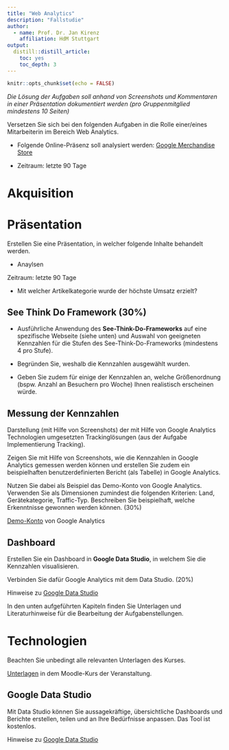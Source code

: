 ```yaml
---
title: "Web Analytics"
description: "Fallstudie"
author:
  - name: Prof. Dr. Jan Kirenz 
    affiliation: HdM Stuttgart
output:
  distill::distill_article:
    toc: yes
    toc_depth: 3
---
```


```r
knitr::opts_chunk$set(echo = FALSE)
```

*Die Lösung der Aufgaben soll anhand von Screenshots und Kommentaren in einer Präsentation dokumentiert werden (pro Gruppenmitglied mindestens 10 Seiten)*


Versetzen Sie sich bei den folgenden Aufgaben in die Rolle einer/eines Mitarbeiterin im Bereich Web Analytics. 

- Folgende Online-Präsenz soll analysiert werden: [Google Merchandise Store](https://your.googlemerchandisestore.com/Index)

- Zeitraum: letzte 90 Tage


# Akquisition



# Präsentation

Erstellen Sie eine Präsentation, in welcher folgende Inhalte behandelt werden.

- Anaylsen

Zeitraum: letzte 90 Tage

- Mit welcher Artikelkategorie wurde der höchste Umsatz erzielt?



## See Think Do Framework (30%)

- Ausführliche Anwendung des **See-Think-Do-Frameworks** auf eine spezifische Webseite (siehe unten) und Auswahl von geeigneten Kennzahlen für die Stufen des See-Think-Do-Frameworks (mindestens 4 pro Stufe). 

- Begründen Sie, weshalb die Kennzahlen ausgewählt wurden. 

- Geben Sie zudem für einige der Kennzahlen an, welche Größenordnung (bspw. Anzahl an Besuchern pro Woche) Ihnen realistisch erscheinen würde. 



## Messung der Kennzahlen

Darstellung (mit Hilfe von Screenshots) der mit Hilfe von Google Analytics Technologien umgesetzten Trackinglösungen (aus der Aufgabe Implementierung Tracking). 

Zeigen Sie mit Hilfe von Screenshots, wie die Kennzahlen in Google Analytics gemessen werden können und erstellen Sie zudem ein beispielhaften benutzerdefinierten Bericht (als Tabelle) in Google Analytics. 

Nutzen Sie dabei als Beispiel das Demo-Konto von Google Analytics. Verwenden Sie als Dimensionen zumindest die folgenden Kriterien: Land, Gerätekategorie, Traffic-Typ. Beschreiben Sie beispielhaft, welche Erkenntnisse gewonnen werden können. (30%)

<aside>
[Demo-Konto](https://support.google.com/analytics/answer/6367342?hl=de) von Google Analytics
</aside>

## Dashboard

Erstellen Sie ein Dashboard in **Google Data Studio**, in welchem Sie die Kennzahlen visualisieren. 

Verbinden Sie dafür Google Analytics mit dem Data Studio. (20%)

<aside>
Hinweise zu [Google Data Studio](https://support.google.com/datastudio/answer/6283323?hl=de)
</aside>



In den unten aufgeführten Kapiteln finden Sie Unterlagen und Literaturhinweise für die Bearbeitung der Aufgabenstellungen. 


# Technologien

Beachten Sie unbedingt alle relevanten Unterlagen des Kurses.

<aside>
[Unterlagen](https://docs.google.com/spreadsheets/d/1r_BJFs4Ae4L0o3c7JfIHV4KlCpMYwHJrUk5lYOLu0QY/edit?usp=sharing) in dem Moodle-Kurs der Veranstaltung.
</aside>

## Google Data Studio

Mit Data Studio können Sie aussagekräftige, übersichtliche Dashboards und Berichte erstellen, teilen und an Ihre Bedürfnisse anpassen. Das Tool ist kostenlos. 

<aside>
Hinweise zu [Google Data Studio](https://support.google.com/datastudio/answer/6283323?hl=de)
</aside>
